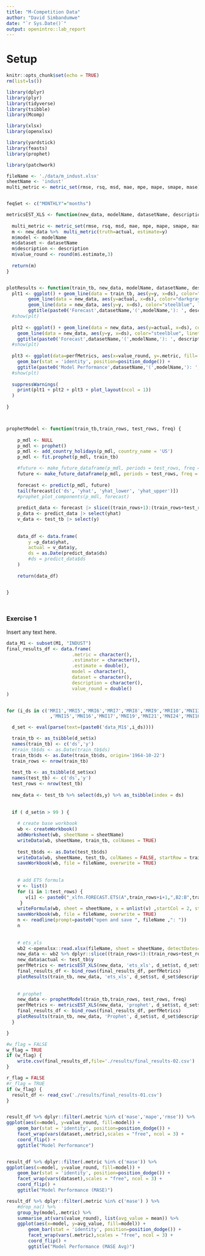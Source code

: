 ```yaml
---
title: "M-Competition Data"
author: "David Simbandumwe"
date: "`r Sys.Date()`"
output: openintro::lab_report
---
```



# Setup

```r
knitr::opts_chunk$set(echo = TRUE)
rm(list=ls())
```




```r

library(dplyr)
library(plyr)
library(tidyverse)
library(tsibble)
library(Mcomp)

library(xlsx)
library(openxlsx)

library(yardstick)
library(feasts)
library(prophet)

library(patchwork)


```




```r

fileName <- './data/m_indust.xlsx'
sheetName <- 'indust'
multi_metric <- metric_set(rmse, rsq, msd, mae, mpe, mape, smape, mase)


feqSet <- c("MONTHLY"="months")

```





```r

metricsEST_XLS <- function(new_data, modelName, datasetName, description,multi_metric) {
  
  multi_metric <- metric_set(rmse, rsq, msd, mae, mpe, mape, smape, mase)
  m <- new_data %>%  multi_metric(truth=actual, estimate=y)
  m$model <- modelName
  m$dataset <- datasetName
  m$description <- description
  m$value_round <- round(m$.estimate,3)
  
  return(m)
}


plotResults <- function(train_tb, new_data, modelName, datasetName, description, perfMetrics) {
  plt1 <- ggplot() + geom_line(data = train_tb, aes(y=y, x=ds), color="darkgray") +
  		geom_line(data = new_data, aes(y=actual, x=ds), color="darkgray") + 
  		geom_line(data = new_data, aes(y=y, x=ds), color="steelblue", linetype="twodash") +
  		ggtitle(paste0('Forecast',datasetName,'(',modelName,'): ', description))
  #show(plt)
  
  plt2 <- ggplot() + geom_line(data = new_data, aes(y=actual, x=ds), color="darkgray") + 
  	geom_line(data = new_data, aes(y=y, x=ds), color="steelblue", linetype="twodash") +
  	ggtitle(paste0('Forecast',datasetName,'(',modelName,'): ', description))
  #show(plt)
  
  plt3 <- ggplot(data=perfMetrics, aes(x=value_round, y=.metric, fill=.metric)) +
    geom_bar(stat = 'identity', position=position_dodge()) +
    ggtitle(paste0('Model Performance',datasetName,'(',modelName,'): ', description))
  #show(plt)
  
  suppressWarnings(
    print(plt1 + plt2 + plt3 + plot_layout(ncol = 1))
  )
  
}



prophetModel <- function(train_tb,train_rows, test_rows, freq) {
  
	p_mdl <- NULL
	p_mdl <- prophet()
	p_mdl <- add_country_holidays(p_mdl, country_name = 'US')
	p_mdl <- fit.prophet(p_mdl, train_tb)

	#future <- make_future_dataframe(p_mdl, periods = test_rows, freq = freq)
	future <- make_future_dataframe(p_mdl, periods = test_rows, freq = "months")
	
	forecast <- predict(p_mdl, future)
	tail(forecast[c('ds', 'yhat', 'yhat_lower', 'yhat_upper')])
	#prophet_plot_components(p_mdl, forecast)
	
	predict_data <- forecast |> slice((train_rows+1):(train_rows+test_rows)) 
	p_data <- predict_data |> select(yhat)
	v_data <- test_tb |> select(y)
	
	
	data_df <- data.frame(
		y =p_data$yhat,
		actual = v_data$y,
		ds = as.Date(predict_data$ds)
		#ds = predict_data$ds
	)
	
	return(data_df)


}




```






### Exercise 1

Insert any text here.

```r


data_M1 <- subset(M1, "INDUST")
final_results_df <- data.frame(
                        .metric = character(),
                        .estimator = character(),
                        .estimate = double(),
                        model = character(),
                        dataset = character(),
                        description = character(),
                        value_round = double()
)


for (i_ds in c('MRI1','MRI5','MRI6','MRI7','MRI8','MRI9','MRI10','MNI13','MNI14'
                ,'MNI15','MNI16','MNI17','MNI19','MNI21','MNI24','MNI165')) {

  d_set <- eval(parse(text=(paste0('data_M1$',i_ds))))

  train_tb <- as_tsibble(d_set$x)
  names(train_tb) <- c('ds','y')
  #train_tb$ds <- as.Date(train_tb$ds)
  train_tb$ds <- as.Date(train_tb$ds, origin='1964-10-22')
  train_rows <- nrow(train_tb)
  
  test_tb <- as_tsibble(d_set$xx)
  names(test_tb) <- c('ds','y')
  test_rows <- nrow(test_tb)
  
  new_data <- test_tb %>% select(ds,y) %>% as_tsibble(index = ds)
  
  
  if ( d_set$n > 99 ) {
  
    # create base workbook
    wb <- createWorkbook()
    addWorksheet(wb, sheetName = sheetName)
    writeData(wb, sheetName, train_tb, colNames = TRUE)
    
    test_tb$ds <- as.Date(test_tb$ds)
    writeData(wb, sheetName, test_tb, colNames = FALSE, startRow = train_rows+2)
    saveWorkbook(wb, file = fileName, overwrite = TRUE)
    
    
    # add ETS formula
    v <- list()
    for (i in 1:test_rows) {
       v[i] <- paste0("_xlfn.FORECAST.ETS(A",train_rows+i+1,",B2:B",train_rows+1,",A2:A",train_rows+1,",1)")
     }
    writeFormula(wb, sheet = sheetName, x = unlist(v) ,startCol = 2, startRow = train_rows+2)
    saveWorkbook(wb, file = fileName, overwrite = TRUE)
    n <- readline(prompt=paste0("open and save ", fileName ,": "))
    n
    
  
    # ets_xls
    wb2 <-openxlsx::read.xlsx(fileName, sheet = sheetName, detectDates=TRUE)
    new_data <- wb2 %>% dplyr::slice((train_rows+1):(train_rows+test_rows))
    new_data$actual <- test_tb$y
    perfMetrics <- metricsEST_XLS(new_data, 'ets_xls', d_set$st, d_set$description, multi_metric)
    final_results_df <- bind_rows(final_results_df, perfMetrics)
    plotResults(train_tb, new_data, 'ets_xls', d_set$st, d_set$description,perfMetrics)
    
    
    # prophet
    new_data <- prophetModel(train_tb,train_rows, test_rows, freq)
    perfMetrics <- metricsEST_XLS(new_data, 'prophet', d_set$st, d_set$description, multi_metric)
    final_results_df <- bind_rows(final_results_df, perfMetrics)
    plotResults(train_tb, new_data, 'Prophet', d_set$st, d_set$description, perfMetrics)  
  }

}


```







```r

#w_flag = FALSE
w_flag = TRUE
if (w_flag) {
	write.csv(final_results_df,file='./results/final_results-02.csv')
}


```







```r

r_flag = FALSE
#r_flag = TRUE
if (w_flag) {
  result_df <- read_csv('./results/final_results-01.csv') 
}



```



```r

result_df %>% dplyr::filter(.metric %in% c('mase','mape','rmse')) %>%
ggplot(aes(x=model, y=value_round, fill=model)) + 
	geom_bar(stat = 'identity', position=position_dodge()) +
	facet_wrap(vars(dataset,.metric),scales = "free", ncol = 3) +
	coord_flip() +
	ggtitle("Model Performance")


result_df %>% dplyr::filter(.metric %in% c('mase')) %>%
ggplot(aes(x=model, y=value_round, fill=model)) + 
	geom_bar(stat = 'identity', position=position_dodge()) +
	facet_wrap(vars(dataset),scales = "free", ncol = 3) +
	coord_flip() +
	ggtitle("Model Performance (MASE)")

result_df %>% dplyr::filter(.metric %in% c('mase') ) %>% 
	#drop_na() %>%
	group_by(model,.metric) %>%
	summarise_at(vars(value_round), list(avg_value = mean)) %>%
	ggplot(aes(x=model, y=avg_value, fill=model)) + 
		geom_bar(stat = 'identity', position=position_dodge()) +
		facet_wrap(vars(.metric),scales = "free", ncol = 3) +
		coord_flip() +
		ggtitle("Model Performance (MASE Avg)")


```












